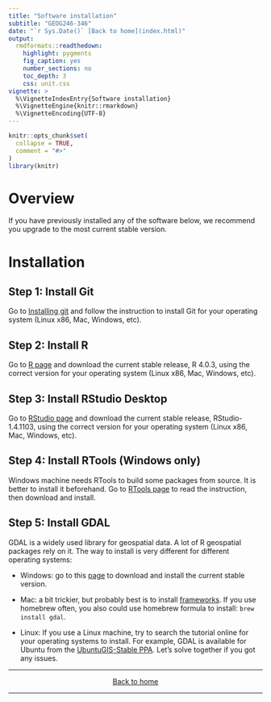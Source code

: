 ```yaml
---
title: "Software installation"
subtitle: "GEOG246-346"
date: "`r Sys.Date()` [Back to home](index.html)"
output:
  rmdformats::readthedown:
    highlight: pygments
    fig_caption: yes
    number_sections: no
    toc_depth: 3
    css: unit.css
vignette: >
  %\VignetteIndexEntry{Software installation}
  %\VignetteEngine{knitr::rmarkdown}
  %\VignetteEncoding{UTF-8}
---
```


```r
knitr::opts_chunk$set(
  collapse = TRUE,
  comment = "#>"
)
library(knitr)
```

# Overview
If you have previously installed any of the software below, we recommend you  upgrade to the most current stable version.

# Installation
## Step 1: Install Git
Go to [Installing git](https://git-scm.com/book/en/v2/Getting-Started-Installing-Git) and follow the instruction to install Git for your operating system (Linux x86, Mac, Windows, etc).

## Step 2: Install R
Go to [R page](https://www.r-project.org) and download the current stable release, R 4.0.3, using the correct version for your operating system (Linux x86, Mac, Windows, etc).

## Step 3: Install RStudio Desktop
Go to [RStudio page](https://rstudio.com/products/rstudio/download/#download) and download the current stable release, RStudio-1.4.1103, using the correct version for your operating system (Linux x86, Mac, Windows, etc).

## Step 4: Install RTools (Windows only)
Windows machine needs RTools to build some packages from source. It is better to install it beforehand. Go to [RTools page](https://cran.r-project.org/bin/windows/Rtools/) to read the instruction, then download and install.

## Step 5: Install GDAL
GDAL is a widely used library for geospatial data. A lot of R geospatial packages rely on it. The way to install is very different for different operating systems:

- Windows: go to this [page](https://gdal.org/download.html) to download and install the current stable version.

- Mac: a bit trickier, but probably best is to install  [frameworks](https://www.kyngchaos.com/software/frameworks/). If you use homebrew often, you also could use homebrew formula to install: `brew install gdal`.

- Linux: If you use a Linux machine, try to search the tutorial online for your operating systems to install. For example, GDAL is available for Ubuntu from the [UbuntuGIS-Stable PPA](https://launchpad.net/~ubuntugis/+archive/ubuntu/ppa?field.series_filter=xenial). Let's solve together if you got any issues.
    
***
<center>
[Back to home](index.html)
</center>
***
